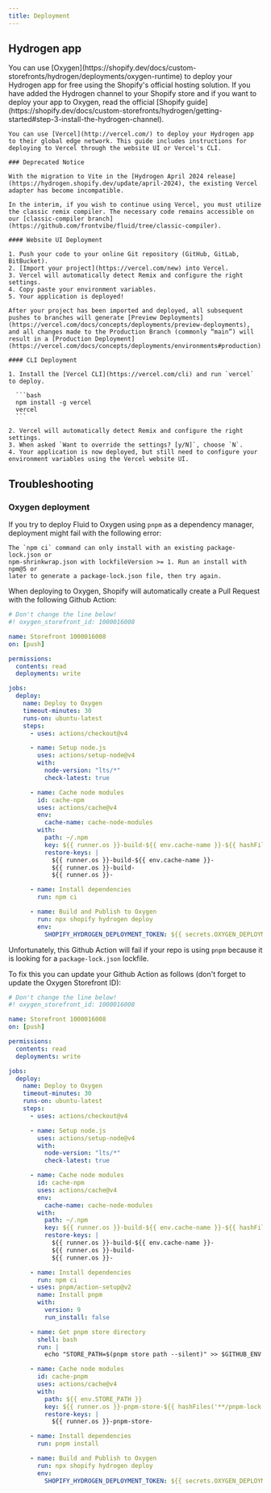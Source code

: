 ```yaml
---
title: Deployment
---
```



## Hydrogen app

<Tabs>
  <TabItem label="Oxygen">
    You can use [Oxygen](https://shopify.dev/docs/custom-storefronts/hydrogen/deployments/oxygen-runtime) to deploy your Hydrogen app for free using the Shopify's
    official hosting solution. If you have added the Hydrogen channel to your
    Shopify store and if you want to deploy your app to Oxygen, read the
    official [Shopify
    guide](https://shopify.dev/docs/custom-storefronts/hydrogen/getting-started#step-3-install-the-hydrogen-channel).
  </TabItem>
  <TabItem label="Vercel (deprecated)">

    You can use [Vercel](http://vercel.com/) to deploy your Hydrogen app to their global edge network. This guide includes instructions for deploying to Vercel through the website UI or Vercel's CLI.

    ### Deprecated Notice

    With the migration to Vite in the [Hydrogen April 2024 release](https://hydrogen.shopify.dev/update/april-2024), the existing Vercel adapter has become incompatible.

    In the interim, if you wish to continue using Vercel, you must utilize the classic remix compiler. The necessary code remains accessible on our [classic-compiler branch](https://github.com/frontvibe/fluid/tree/classic-compiler).

    #### Website UI Deployment

    1. Push your code to your online Git repository (GitHub, GitLab, BitBucket).
    2. [Import your project](https://vercel.com/new) into Vercel.
    3. Vercel will automatically detect Remix and configure the right settings.
    4. Copy paste your environment variables.
    5. Your application is deployed!

    After your project has been imported and deployed, all subsequent pushes to branches will generate [Preview Deployments](https://vercel.com/docs/concepts/deployments/preview-deployments), and all changes made to the Production Branch (commonly “main”) will result in a [Production Deployment](https://vercel.com/docs/concepts/deployments/environments#production).

    #### CLI Deployment

    1. Install the [Vercel CLI](https://vercel.com/cli) and run `vercel` to deploy.

      ```bash
      npm install -g vercel
      vercel
      ```

    2. Vercel will automatically detect Remix and configure the right settings.
    3. When asked `Want to override the settings? [y/N]`, choose `N`.
    4. Your application is now deployed, but still need to configure your environment variables using the Vercel website UI.

  </TabItem>
</Tabs>

## Troubleshooting

### Oxygen deployment

If you try to deploy Fluid to Oxygen using `pnpm` as a dependency manager, deployment might fail with the following error:

```
The `npm ci` command can only install with an existing package-lock.json or
npm-shrinkwrap.json with lockfileVersion >= 1. Run an install with npm@5 or
later to generate a package-lock.json file, then try again.
```

When deploying to Oxygen, Shopify will automatically create a Pull Request with the following Github Action:

```yml "1000016008"
# Don't change the line below!
#! oxygen_storefront_id: 1000016008

name: Storefront 1000016008
on: [push]

permissions:
  contents: read
  deployments: write

jobs:
  deploy:
    name: Deploy to Oxygen
    timeout-minutes: 30
    runs-on: ubuntu-latest
    steps:
      - uses: actions/checkout@v4

      - name: Setup node.js
        uses: actions/setup-node@v4
        with:
          node-version: "lts/*"
          check-latest: true

      - name: Cache node modules
        id: cache-npm
        uses: actions/cache@v4
        env:
          cache-name: cache-node-modules
        with:
          path: ~/.npm
          key: ${{ runner.os }}-build-${{ env.cache-name }}-${{ hashFiles('**/package-lock.json') }}
          restore-keys: |
            ${{ runner.os }}-build-${{ env.cache-name }}-
            ${{ runner.os }}-build-
            ${{ runner.os }}-

      - name: Install dependencies
        run: npm ci

      - name: Build and Publish to Oxygen
        run: npx shopify hydrogen deploy
        env:
          SHOPIFY_HYDROGEN_DEPLOYMENT_TOKEN: ${{ secrets.OXYGEN_DEPLOYMENT_TOKEN_1000016008 }}
```

Unfortunately, this Github Action will fail if your repo is using `pnpm` because it is looking for a `package-lock.json` lockfile.

To fix this you can update your Github Action as follows (don't forget to update the Oxygen Storefront ID):

```yml "1000016008" del={25-39} ins={40-61}
# Don't change the line below!
#! oxygen_storefront_id: 1000016008

name: Storefront 1000016008
on: [push]

permissions:
  contents: read
  deployments: write

jobs:
  deploy:
    name: Deploy to Oxygen
    timeout-minutes: 30
    runs-on: ubuntu-latest
    steps:
      - uses: actions/checkout@v4

      - name: Setup node.js
        uses: actions/setup-node@v4
        with:
          node-version: "lts/*"
          check-latest: true

      - name: Cache node modules
        id: cache-npm
        uses: actions/cache@v4
        env:
          cache-name: cache-node-modules
        with:
          path: ~/.npm
          key: ${{ runner.os }}-build-${{ env.cache-name }}-${{ hashFiles('**/package-lock.json') }}
          restore-keys: |
            ${{ runner.os }}-build-${{ env.cache-name }}-
            ${{ runner.os }}-build-
            ${{ runner.os }}-

      - name: Install dependencies
        run: npm ci
      - uses: pnpm/action-setup@v2
        name: Install pnpm
        with:
          version: 9
          run_install: false

      - name: Get pnpm store directory
        shell: bash
        run: |
          echo "STORE_PATH=$(pnpm store path --silent)" >> $GITHUB_ENV

      - name: Cache node modules
        id: cache-pnpm
        uses: actions/cache@v4
        with:
          path: ${{ env.STORE_PATH }}
          key: ${{ runner.os }}-pnpm-store-${{ hashFiles('**/pnpm-lock.yaml') }}
          restore-keys: |
            ${{ runner.os }}-pnpm-store-

      - name: Install dependencies
        run: pnpm install

      - name: Build and Publish to Oxygen
        run: npx shopify hydrogen deploy
        env:
          SHOPIFY_HYDROGEN_DEPLOYMENT_TOKEN: ${{ secrets.OXYGEN_DEPLOYMENT_TOKEN_1000016008 }}
```
